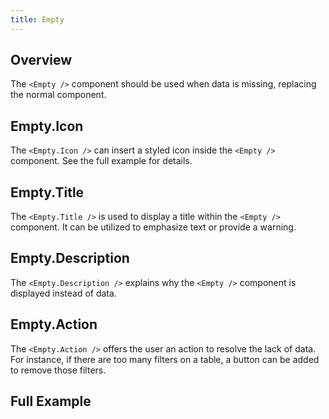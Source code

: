 ```yaml
---
title: Empty
---
```


## Overview

The `<Empty />` component should be used when data is missing, replacing the normal component.

## Empty.Icon

The `<Empty.Icon />` can insert a styled icon inside the `<Empty />` component. See the full example for details.

## Empty.Title

The `<Empty.Title />` is used to display a title within the `<Empty />` component. It can be utilized to emphasize text or provide a warning. 

## Empty.Description

The `<Empty.Description />` explains why the `<Empty />` component is displayed instead of data.

## Empty.Action

The `<Empty.Action />` offers the user an action to resolve the lack of data. For instance, if there are too many filters on a table, a button can be added to remove those filters.

## Full Example

<EmptyExample/>

